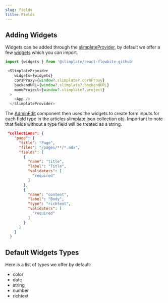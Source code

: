 ```yaml
---
slug: fields
title: Fields
---
```

## Adding Widgets

Widgets can be added through the [slimplateProvider](/admin-views#admin-project), by default we offer a few [widgets](/fields#provided-default-widgets-types) which you can import.

```jsx
import {widgets } from '@slimplate/react-flowbite-github'

 <SlimplateProvider
    widgets={widgets}
    corsProxy={window?.slimplate?.corsProxy}
    backendURL={window?.slimplate?.backendURL}
    monoProject={window?.slimplate?.project}
  >
    <App />
  </SlimplateProvider>
```

The [AdminEdit](/admin-views#admin-edit) component then uses the widgets to create form inputs for each field type in the articles slimplate.json collection obj. Important to note that fields without a type field will be treated as a string.

```json
 "collections": {
    "page": {
      "title": "Page",
      "files": "/pages/**/*.mdx",
      "fields": [
        {
          "name": "title",
          "label": "Title",
          "validators": [
            "required"
          ]
        },
        {
          "name": "content",
          "label": "Body",
          "type": "richtext",
          "validators": [
            "required"
          ]
        }
      ]
    }
  }
```

## Default Widgets Types

Here is a list of types we offer by default:

*   color
*   date
*   string
*   number
*   richtext
